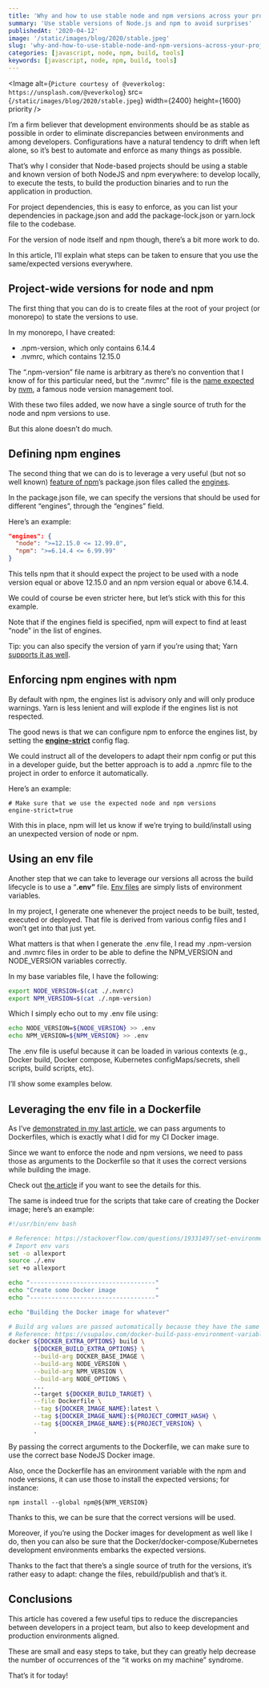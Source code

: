 ```yaml
---
title: 'Why and how to use stable node and npm versions across your project & team'
summary: 'Use stable versions of Node.js and npm to avoid surprises'
publishedAt: '2020-04-12'
image: '/static/images/blog/2020/stable.jpeg'
slug: 'why-and-how-to-use-stable-node-and-npm-versions-across-your-project-and-team'
categories: [javascript, node, npm, build, tools]
keywords: [javascript, node, npm, build, tools]
---
```


<Image
  alt={`Picture courtesy of @veverkolog: https://unsplash.com/@veverkolog`}
  src={`/static/images/blog/2020/stable.jpeg`}
  width={2400}
  height={1600}
  priority
/>

I’m a firm believer that development environments should be as stable as possible in order to eliminate discrepancies between environments and among developers. Configurations have a natural tendency to drift when left alone, so it’s best to automate and enforce as many things as possible.

That’s why I consider that Node-based projects should be using a stable and known version of both NodeJS and npm everywhere: to develop locally, to execute the tests, to build the production binaries and to run the application in production.

For project dependencies, this is easy to enforce, as you can list your dependencies in package.json and add the package-lock.json or yarn.lock file to the codebase.

For the version of node itself and npm though, there’s a bit more work to do.

In this article, I’ll explain what steps can be taken to ensure that you use the same/expected versions everywhere.

## Project-wide versions for node and npm

The first thing that you can do is to create files at the root of your project (or monorepo) to state the versions to use.

In my monorepo, I have created:

- .npm-version, which only contains 6.14.4
- .nvmrc, which contains 12.15.0

The “.npm-version” file name is arbitrary as there’s no convention that I know of for this particular need, but the “.nvmrc” file is the [name expected](https://github.com/nvm-sh/nvm#nvmrc) by [nvm](https://github.com/nvm-sh/nvm), a famous node version management tool.

With these two files added, we now have a single source of truth for the node and npm versions to use.

But this alone doesn’t do much.

## Defining npm engines

The second thing that we can do is to leverage a very useful (but not so well known) [feature of npm](https://docs.npmjs.com/files/package.json#engines)’s package.json files called the [engines](https://docs.npmjs.com/files/package.json#engines).

In the package.json file, we can specify the versions that should be used for different “engines”, through the “engines” field.

Here’s an example:

```json
"engines": {
  "node": ">=12.15.0 <= 12.99.0",
  "npm": ">=6.14.4 <= 6.99.99"
}
```

This tells npm that it should expect the project to be used with a node version equal or above 12.15.0 and an npm version equal or above 6.14.4.

We could of course be even stricter here, but let’s stick with this for this example.

Note that if the engines field is specified, npm will expect to find at least “node” in the list of engines.

Tip: you can also specify the version of yarn if you’re using that; Yarn [supports it as well](https://classic.yarnpkg.com/en/docs/package-json/#toc-engines).

## Enforcing npm engines with npm

By default with npm, the engines list is advisory only and will only produce warnings. Yarn is less lenient and will explode if the engines list is not respected.

The good news is that we can configure npm to enforce the engines list, by setting the [**engine-strict**](https://docs.npmjs.com/misc/config#engine-strict) config flag.

We could instruct all of the developers to adapt their npm config or put this in a developer guide, but the better approach is to add a .npmrc file to the project in order to enforce it automatically.

Here’s an example:

```
# Make sure that we use the expected node and npm versions
engine-strict=true
```

With this in place, npm will let us know if we’re trying to build/install using an unexpected version of node or npm.

## Using an env file

Another step that we can take to leverage our versions all across the build lifecycle is to use a “**.env”** file. [Env files](https://docs.docker.com/compose/env-file/) are simply lists of environment variables.

In my project, I generate one whenever the project needs to be built, tested, executed or deployed. That file is derived from various config files and I won’t get into that just yet.

What matters is that when I generate the .env file, I read my .npm-version and .nvmrc files in order to be able to define the NPM_VERSION and NODE_VERSION variables correctly.

In my base variables file, I have the following:

```bash
export NODE_VERSION=$(cat ./.nvmrc)
export NPM_VERSION=$(cat ./.npm-version)
```

Which I simply echo out to my .env file using:

```bash
echo NODE_VERSION=${NODE_VERSION} >> .env
echo NPM_VERSION=${NPM_VERSION} >> .env
```

The .env file is useful because it can be loaded in various contexts (e.g., Docker build, Docker compose, Kubernetes configMaps/secrets, shell scripts, build scripts, etc).

I’ll show some examples below.

## Leveraging the env file in a Dockerfile

As I’ve [demonstrated in my last article](https://medium.com/@dSebastien/speeding-up-your-ci-cd-build-times-with-a-custom-docker-image-3bfaac4e0479), we can pass arguments to Dockerfiles, which is exactly what I did for my CI Docker image.

Since we want to enforce the node and npm versions, we need to pass those as arguments to the Dockerfile so that it uses the correct versions while building the image.

Check out [the article](https://medium.com/@dSebastien/speeding-up-your-ci-cd-build-times-with-a-custom-docker-image-3bfaac4e0479) if you want to see the details for this.

The same is indeed true for the scripts that take care of creating the Docker image; here’s an example:

```bash
#!/usr/bin/env bash

# Reference: https://stackoverflow.com/questions/19331497/set-environment-variables-from-file-of-key-value-pairs
# Import env vars
set -o allexport
source ./.env
set +o allexport

echo "-----------------------------------"
echo "Create some Docker image           "
echo "-----------------------------------"

echo "Building the Docker image for whatever"

# Build arg values are passed automatically because they have the same name in the Dockerfile
# Reference: https://vsupalov.com/docker-build-pass-environment-variables/#using-host-environment-variable-values-to-set-args
docker ${DOCKER_EXTRA_OPTIONS} build \
       ${DOCKER_BUILD_EXTRA_OPTIONS} \
       --build-arg DOCKER_BASE_IMAGE \
       --build-arg NODE_VERSION \
       --build-arg NPM_VERSION \
       --build-arg NODE_OPTIONS \
       ...
       --target ${DOCKER_BUILD_TARGET} \
       --file Dockerfile \
       --tag ${DOCKER_IMAGE_NAME}:latest \
       --tag ${DOCKER_IMAGE_NAME}:${PROJECT_COMMIT_HASH} \
       --tag ${DOCKER_IMAGE_NAME}:${PROJECT_VERSION} \
       .
```

By passing the correct arguments to the Dockerfile, we can make sure to use the correct base NodeJS Docker image.

Also, once the Dockerfile has an environment variable with the npm and node versions, it can use those to install the expected versions; for instance:

```
npm install --global npm@${NPM_VERSION}
```

Thanks to this, we can be sure that the correct versions will be used.

Moreover, if you’re using the Docker images for development as well like I do, then you can also be sure that the Docker/docker-compose/Kubernetes development environments embarks the expected versions.

Thanks to the fact that there’s a single source of truth for the versions, it’s rather easy to adapt: change the files, rebuild/publish and that’s it.

## Conclusions

This article has covered a few useful tips to reduce the discrepancies between developers in a project team, but also to keep development and production environments aligned.

These are small and easy steps to take, but they can greatly help decrease the number of occurrences of the “it works on my machine” syndrome.

That’s it for today!

<BlogPostSignature />

